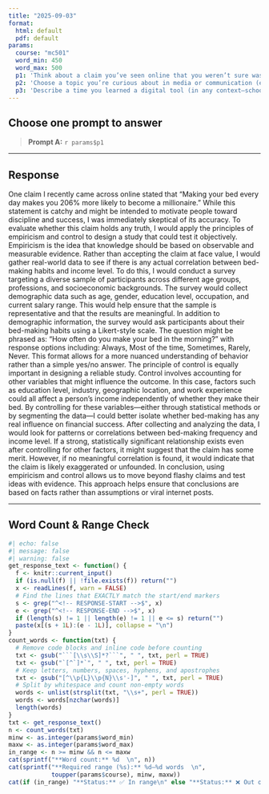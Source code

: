 ```yaml
---
title: "2025-09-03"
format:
  html: default
  pdf: default
params:
  course: "mc501"
  word_min: 450
  word_max: 500
  p1: 'Think about a claim you’ve seen online that you weren’t sure was true. How would the principles of empiricism and control help you design a study to test whether it was accurate?'
  p2: 'Choose a topic you’re curious about in media or communication (e.g., the effect of streaming on movie watching, how politicians use TikTok, portrayals of families on TV). Write a specific research question about it. Then, briefly describe what you would do in each of the five stages of the research workflow (Conceptualization, Design, Data Collection, Data Analysis, Communication) to answer it.'
  p3: 'Describe a time you learned a digital tool (in any context—school, work, a hobby) without really understanding the reasoning behind what you were doing. How might knowing the "why"—the tool-agnostic principles—have helped you use it more effectively, solve problems, or even choose a better tool for the task?'
---
```


## Choose **one** prompt to answer

> **Prompt A:** `r params$p1`


------------------------------------------------------------------------

## Response

<!-- RESPONSE-START --> 
One claim I recently came across online stated that “Making your bed every day makes you 206% more likely to become a millionaire.” While this statement is catchy and might be intended to motivate people toward discipline and success, I was immediately skeptical of its accuracy. 
To evaluate whether this claim holds any truth, I would apply the principles of empiricism and control to design a study that could test it objectively. Empiricism is the idea that knowledge should be based on observable and measurable evidence. Rather than accepting the claim at face value, I would gather real-world data to see if there is any actual correlation between bed-making habits and income level. 
To do this, I would conduct a survey targeting a diverse sample of participants across different age groups, professions, and socioeconomic backgrounds. The survey would collect demographic data such as age, gender, education level, occupation, and current salary range. This would help ensure that the sample is representative and that the results are meaningful. 
In addition to demographic information, the survey would ask participants about their bed-making habits using a Likert-style scale. The question might be phrased as: “How often do you make your bed in the morning?” with response options including: Always, Most of the time, Sometimes, Rarely, Never. 
This format allows for a more nuanced understanding of behavior rather than a simple yes/no answer. The principle of control is equally important in designing a reliable study. Control involves accounting for other variables that might influence the outcome. In this case, factors such as education level, industry, geographic location, and work experience could all affect a person’s income independently of whether they make their bed. By controlling for these variables—either through statistical methods or by segmenting the data—I could better isolate whether bed-making has any real influence on financial success. 
After collecting and analyzing the data, I would look for patterns or correlations between bed-making frequency and income level. If a strong, statistically significant relationship exists even after controlling for other factors, it might suggest that the claim has some merit. However, if no meaningful correlation is found, it would indicate that the claim is likely exaggerated or unfounded. 
In conclusion, using empiricism and control allows us to move beyond flashy claims and test ideas with evidence. This approach helps ensure that conclusions are based on facts rather than assumptions or viral internet posts.

<!-- RESPONSE-END -->

------------------------------------------------------------------------

## Word Count & Range Check

```r
#| echo: false
#| message: false
#| warning: false
get_response_text <- function() {
  f <- knitr::current_input()
  if (is.null(f) || !file.exists(f)) return("")
  x <- readLines(f, warn = FALSE)
  # Find the lines that EXACTLY match the start/end markers
  s <- grep("^<!-- RESPONSE-START -->$", x)
  e <- grep("^<!-- RESPONSE-END -->$", x)
  if (length(s) != 1 || length(e) != 1 || e <= s) return("")
  paste(x[(s + 1L):(e - 1L)], collapse = "\n")
}
count_words <- function(txt) {
  # Remove code blocks and inline code before counting
  txt <- gsub("```[\\s\\S]*?```", " ", txt, perl = TRUE)
  txt <- gsub("`[^`]*`", " ", txt, perl = TRUE)
  # Keep letters, numbers, spaces, hyphens, and apostrophes
  txt <- gsub("[^\\p{L}\\p{N}\\s'-]", " ", txt, perl = TRUE)
  # Split by whitespace and count non-empty words
  words <- unlist(strsplit(txt, "\\s+", perl = TRUE))
  words <- words[nzchar(words)]
  length(words)
}
txt <- get_response_text()
n <- count_words(txt)
minw <- as.integer(params$word_min)
maxw <- as.integer(params$word_max)
in_range <- n >= minw && n <= maxw
cat(sprintf("**Word count:** %d  \n", n))
cat(sprintf("**Required range (%s):** %d–%d words  \n",
            toupper(params$course), minw, maxw))
cat(if (in_range) "**Status:** ✅ In range\n" else "**Status:** ❌ Out of range\n")
```
